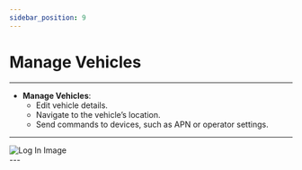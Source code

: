 ```yaml
---
sidebar_position: 9
---
```


# Manage Vehicles

---

- **Manage Vehicles**:
  - Edit vehicle details.
  - Navigate to the vehicle’s location.
  - Send commands to devices, such as APN or operator settings.

---

<div
  style={{
    display: 'flex',
    justifyContent: 'center',
    alignItems: 'center',
    height: '500px',
  }}
>
  <img
    src="/assets/guide-images/Details.png"
    alt="Log In Image"
    style={{
      width: '250px',
      border: '1px solid #ccc',
      borderRadius: '8px',
      boxShadow: '0 4px 6px rgba(0, 0, 0, 0.1)',
    }}
  />
</div>
---
